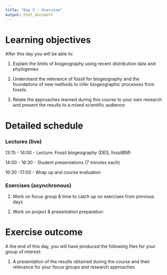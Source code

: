 ```yaml
---
title: "Day 5 - Overview"
output: html_document
---
```


# Learning objectives
After this day you will be able to:

1. Explain the limits of biogeography using recent distribution data and phylogenies

2. Understand the relevance of fossil for biogeography and the foundations of new methods to infer biogeographic processes from fossils

3. Relate the approaches learned during this course to your own research and present the results to a mixed scientific audience

# Detailed schedule

### Lectures (live)
13:15 - 14:00
- Lecture: Fossil biogeography (DES, fossilBM)

14:00 - 16:30
- Student presentations (7 minutes each)

16:30 -17:00 
- Wrap up and course evaluation


### Exercises (asynchronous)
1. Work on focus group & time to catch up on exercises from previous days

2. Work on project & presentation preparation


# Exercise outcome
A the end of this day, you will have produced the following files for your group of interest:

1. A presentation of the results obtained during the course and their relevance for your focus groups and research approaches


